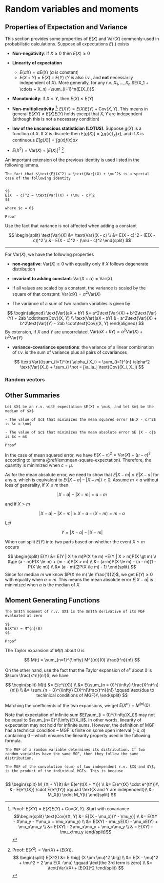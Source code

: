 
# Random variables and moments 

## Properties of Expectation and Variance 

This section provides some properties of $E(X)$ and $\text{Var}(X)$ commonly-used in probabilistic calculations. Suppose all expectations $E(\cdot)$ exists 


- **Non-negativity**: If $X \ge 0$ then $E(X) \ge 0$  
- **Linearity of expectation**  
    - $E(\alpha X) = \alpha E(X)$ ($\alpha$ is constant)  
    - $E(X + Y) = E(X) + E(Y)$ ($Y$ is also r.v., and **not** necessarily independent of $X$). More generally,  for any r.v. $X_1, ..., X_n$ $E(X_1 + \cdots + X_n) =\sum_{i=1}^n{E(X_i)}$  
    

- **Monotonicity**: If $X \le Y$, then $E(X) \le E(Y)$  

- **Non-multiplicativity** ^[Proof: $E(XY) = E(X)E(Y) + \text{Cov}(X, Y)$. Start with covariance $$\begin{split}
\text{Cov}(X, Y) &= E[(X - \mu_x)(Y - \mu_y)] \\
&= E(XY - X\mu_y - Y\mu_x + \mu_x\mu_y) \\
&= E(XY) - \mu_yE(X) - \mu_xE(Y) + \mu_x\mu_y \\
&= E(XY) - 2\mu_x\mu_y + \mu_x\mu_y \\
& = E(XY) - \mu_x\mu_y
\end{split}$$]: $E(XY) = E(X)E(Y) + \text{Cov}(X, Y)$. This means in general $E(XY) \not= E(X)E(Y)$ holds except that $X, Y$ are independent (although this is not a necessary condition) 

- **law of the unconscious statistician (LOTUS)**. Suppose $g(X)$ is a function of $X$. If $X$ is discrete then $E[g(X)] = \sum g(x)f_X(x)$, and if $X$ is continuous $E[g(X)] = \int g(x)f(x)dx$  

- $E(X^2) = \text{Var}(X) + [E(X)]^2$ ^[Proof: $E(X^2) = \text{Var}(X) + \big( E(X) \big)$. $$
\begin{split}
E(X^2) &= E \big[ (X \pm \mu)^2 \big] \\
&= E(X - \mu)^2 + \mu^2 + 2 \mu E(X -\mu) \qquad \text{the 3rd term is zero} \\
&= \text{Var}(X) + [E(X)]^2
\end{split}
$$]



An important extension of the previous identity is used listed in the following lemma. 

```lemma

The fact that $\text{E}(X^2) = \text{Var}(X) + \mu^2$ is a special case of the following identity


$$
E(X  - c)^2 = \text{Var}(X) + (\mu - c)^2
$$
  
where $c = 0$
```







```block2
Proof
```


Use the fact that variance is not affected when adding a constant 

$$
\begin{split}
\text{Var}(X) &= \text{Var}(X - c) \\
&= E(X - c)^2 - (E(X - c))^2 \\ 
&= E(X - c)^2 - (\mu - c)^2
\end{split}
$$

<hr> 

For $\text{Var}(X)$, we have the following properties 

- **non-negative**: $\text{Var}(X) \ge 0$ with equality only if $X$ follows degenerate distribution  
- **invariant to adding constant**: $\text{Var}(X + \alpha) = \text{Var}(X)$  

- If all values are scaled by a constant, the variance is scaled by the square of that constant:  $\text{Var}(\alpha X) = \alpha^2\text{Var}(X)$  

- The variance of a sum of two random variables is given by 

$$
\begin{aligned}
\text{Var}(aX + bY) &= a^2\text{Var}(X) + b^2\text{Var}(Y) + 2ab \cdot\text{Cov}(X, Y) \\
\text{Var}(aX - bY) &= a^2\text{Var}(X) + b^2\text{Var}(Y) - 2ab \cdot\text{Cov}(X, Y)
\end{aligned}
$$
By extension, if $X$ and $Y$ are uncorrelated, $\text{Var}(aX + bY) = a^2\text{Var}(X) + b^2\text{Var}(Y)$


- **variance-covariance operations**: the variance of a linear combination of r.v. is the sum of variance plus all pairs of covariances 

$$
\text{Var}(\sum_{i=1}^{n} \alpha_i X_i) =
\sum_{i=1}^{n} \alpha^2 \text{Var}(X_i) + \sum_{i \not = j}a_ia_j \text{Cov}(X_i, X_j)
$$


### Random vectors 


## Other Summaries 

```theorem
Let $X$ be an r.v. with expectation $E(X) = \mu$, and let $m$ be the median of $X$  

- The value of $c$ that minimizes the mean squared error $E(X - c)^2$ is $c = \mu$  

- The value of $c$ that minimizes the mean absolute error $E |X - c|$ is $c = m$ 
```


```block2
Proof
```


In the case of mean squared error, we have $E(X - c)^2 = \text{Var}(X) + (\mu - c)^2$ according to lemma \@ref(lem:mean-square-expectation). Therefore, the quantity is minimized when $c = \mu$.  

As for the mean absolute error, we need to show that $E|X - m| \le E |X - a|$ for any $a$, which is equivalent to $E(|X - a| - |X - m|) \ge 0$. Assume $m < a$  without loss of generality, if $X \le m$ then 

$$
|X - a| -|X - m| = a-m
$$


and if $X > m$ 

$$
|X - a| - |X - m| \ge X - a - (X- m) = m -a
$$

Let 

$$
Y  = |X - a| - |X - m|
$$

When can split $E(Y)$ into two parts based on whether the event $X \le m$ occurs 

$$
\begin{split}
E(Y) &= E(Y | X \le m)P(X \le m) +E(Y | X > m)P(X \gt m) \\
&\ge (a - m)P(X \le m) + (m - a)P(X > m) \\
&= (a-m)P(X \le m) - (a - m)(1 - P(X \le m)) \\
&= (a - m)(2P(X \le m) - 1)
\end{split}
$$
Since for median $m$ we know $P(X \le m) \le \frac{1}{2}$, we get $E(Y) \ge 0$ with equality when $a = m$. This means the mean absolute error $E|X - a|$ is minimized when $a$ is the median of $X$. 


## Moment Generating Functions 

```theorem
The $n$th momment of r.v. $X$ is the $n$th derivative of its MGF evaluated at zero

$$
E(X^n) = M^{n}(0)
$$
```

```block2
Proof
```

The Taylor expansion of $M(t)$ about $0$ is

$$
M(t) = \sum_{n=1}^{\infty} M^{(n)}(0) \frac{t^n}{n!}
$$

On the other hand, use the fact that the Taylor expansion of $e^x$ about $0$ is $\sum \frac{x^n}{n!}$, we have

 

$$
\begin{split}
M(t)  &= E(e^{tX}) \\
&= E(\sum_{n = 0}^{\infty} \frac{X^nt^n}{n!}) \\
&= \sum_{n = 0}^{\infty} E(X^n)\frac{t^n}{n!} \qquad \text{due to techinical conditions of MGF}\\ 
\end{split} 
$$

Matching the coefficients of the two expansions, we get $E(X^n) = M^{(n)}(0)$

Note that expectation of infinite sum $E(\sum_{i = 0}^{\infty}X_i)$ may not be equal to $\sum_{n=0}^{\infty}E(X_I)$. In other words, linearity of expectation may not hold for infinite sums. However, the definition of MGF has a technical condition -- MGF is finite on some open interval $(-a, a)$ containing $0$ -- which ensures the linearity property used in the following formula.  


```theorem
The MGF of a random variable determines its distribution. If two random variables have the same MGF, then they follow the same distribution. 
```

```theorem
The MGF of the convolution (sum) of two independent r.v. $X$ and $Y$, is the product of the individual MGFs. This is because 


```

$$
\begin{split}
M_{X + Y}(t) &= E(e^{t(X + Y)}) \\
&= E(e^{tX} \cdot e^{tY})\\
&= E(e^{tX}) \cdot E(e^{tY}) \qquad \text{X and Y are independent}\\
&= M_X(t) \cdot M_Y(t)
\end{split}
$$